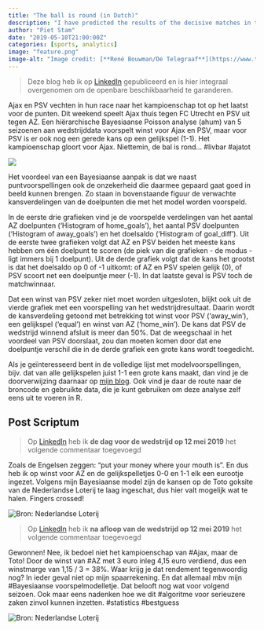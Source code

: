 ```yaml
---
title: "The ball is round (in Dutch)"
description: "I have predicted the results of the decisive matches in the Eredivisie season 2018/2019 with my hierarchical Bayesian Poisson model. Betting on these results gave me a decent return."
author: "Piet Stam"
date: "2019-05-10T21:00:00Z"
categories: [sports, analytics]
image: "feature.png"
image-alt: "Image credit: [**René Bouwman/De Telegraaf**](https://www.telegraaf.nl/sport/2205027/van-bommel-ik-heb-de-bagage-die-nodig-is)"
---
```


> Deze blog heb ik op [LinkedIn](https://www.linkedin.com/pulse/de-bal-rond-piet-stam/) gepubliceerd en is hier integraal overgenomen om de openbare beschikbaarheid te garanderen.

Ajax en PSV vechten in hun race naar het kampioenschap tot op het laatst voor de punten. Dit weekend speelt Ajax thuis tegen FC Utrecht en PSV uit tegen AZ. Een hiërarchische Bayesiaanse Poisson analyse (ahum) van 5 seizoenen aan wedstrijddata voorspelt winst voor Ajax en PSV, maar voor PSV is er ook nog een gerede kans op een gelijkspel (1-1). Het kampioenschap gloort voor Ajax. Niettemin, de bal is rond... #livbar #ajatot

![](2019-05-10-2.png)

Het voordeel van een Bayesiaanse aanpak is dat we naast puntvoorspellingen ook de onzekerheid die daarmee gepaard gaat goed in beeld kunnen brengen. Zo staan in bovenstaande figuur de verwachte kansverdelingen van de doelpunten die met het model worden voorspeld.

In de eerste drie grafieken vind je de voorspelde verdelingen van het aantal AZ doelpunten ('Histogram of home_goals'), het aantal PSV doelpunten ('Histogram of away_goals') en het doelsaldo ('Histogram of goal_diff'). Uit de eerste twee grafieken volgt dat AZ en PSV beiden het meeste kans hebben om één doelpunt te scoren (de piek van die grafieken - de modus - ligt immers bij 1 doelpunt). Uit de derde grafiek volgt dat de kans het grootst is dat het doelsaldo op 0 of -1 uitkomt: of AZ en PSV spelen gelijk (0), of PSV scoort net een doelpuntje meer (-1). In dat laatste geval is PSV toch de matchwinnaar.

Dat een winst van PSV zeker niet moet worden uitgesloten, blijkt ook uit de vierde grafiek met een voorspelling van het wedstrijdresultaat. Daarin wordt de kansverdeling getoond met betrekking tot winst voor PSV ('away_win'), een gelijkspel ('equal') en winst van AZ ('home_win'). De kans dat PSV de wedstrijd winnend afsluit is meer dan 50%. Dat de weegschaal in het voordeel van PSV doorslaat, zou dan moeten komen door dat ene doelpuntje verschil die in de derde grafiek een grote kans wordt toegedicht.

Als je geïnteresseerd bent in de volledige lijst met modelvoorspellingen, bijv. dat van alle gelijkspelen juist 1-1 een grote kans maakt, dan vind je de doorverwijzing daarnaar op [mijn blog](https://pietstam.nl/blog/2019/05/10/bayesian-football-odds). Ook vind je daar de route naar de broncode en gebruikte data, die je kunt gebruiken om deze analyse zelf eens uit te voeren in R.

## Post Scriptum

> Op [LinkedIn](https://www.linkedin.com/pulse/de-bal-rond-piet-stam/) heb ik **de dag voor de wedstrijd op 12 mei 2019** het volgende commentaar toegevoegd

Zoals de Engelsen zeggen: "put your money where your mouth is". En dus heb ik op winst voor AZ en de gelijkspelletjes 0-0 en 1-1 elk een eurootje ingezet. Volgens mijn Bayesiaanse model zijn de kansen op de Toto goksite van de Nederlandse Loterij te laag ingeschat, dus hier valt mogelijk wat te halen. Fingers crossed!

![](2019-05-10-3.png "Bron: Nederlandse Loterij")

> Op [LinkedIn](https://www.linkedin.com/pulse/de-bal-rond-piet-stam/) heb ik **na afloop van de wedstrijd op 12 mei 2019** het volgende commentaar toegevoegd

Gewonnen! Nee, ik bedoel niet het kampioenschap van #Ajax, maar de Toto! Door de winst van #AZ met 3 euro inleg 4,15 euro verdiend, dus een winstmarge van 1,15 / 3 = 38%. Waar krijg je dat rendement tegenwoordig nog? In ieder geval niet op mijn spaarrekening. En dat allemaal mbv mijn #Bayesiaanse voorspelmodelletje. Dat belooft nog wat voor volgend seizoen. Ook maar eens nadenken hoe we dit #algoritme voor serieuzere zaken zinvol kunnen inzetten. #statistics #bestguess

![](2019-05-10-4.png "Bron: Nederlandse Loterij")
